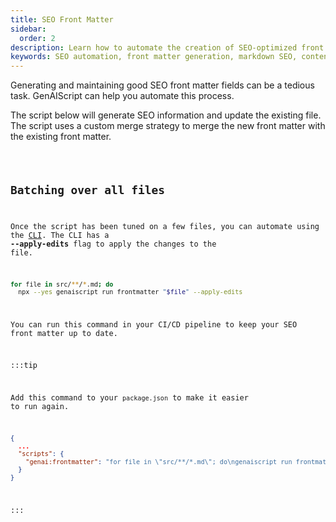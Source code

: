 ```yaml
---
title: SEO Front Matter
sidebar:
  order: 2
description: Learn how to automate the creation of SEO-optimized front matter for your markdown documents with GenAIScript.
keywords: SEO automation, front matter generation, markdown SEO, content optimization, metadata management
---
```



Generating and maintaining good SEO front matter fields can be a tedious task. 
GenAIScript can help you automate this process.

The script below will generate SEO information
and update the existing file. The script uses a custom merge strategy 
to merge the new front matter with the existing front matter.

<Code code={importedCode} wrap={true} lang="js" title="slides.genai.js" />

## Batching over all files

Once the script has been tuned on a few files, you can automate using
the [CLI](/genaiscript/reference/cli). The CLI has a **--apply-edits** flag to apply the changes to the file.

```sh
for file in src/**/*.md; do
  npx --yes genaiscript run frontmatter "$file" --apply-edits
```

You can run this command in your CI/CD pipeline to keep your SEO front matter up to date.

:::tip

Add this command to your `package.json` to make it easier to run again.

```json title="package.json"
{
  ...
  "scripts": {
    "genai:frontmatter": "for file in \"src/**/*.md\"; do\ngenaiscript run frontmatter \"$file\" --apply-edits\ndone",
  }
}
```

:::